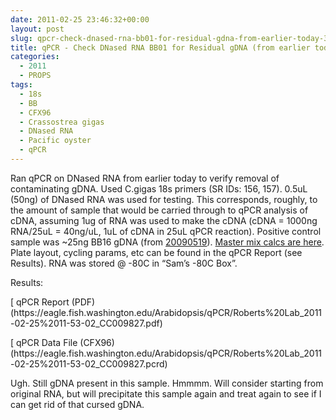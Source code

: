 ```yaml
---
date: 2011-02-25 23:46:32+00:00
layout: post
slug: qpcr-check-dnased-rna-bb01-for-residual-gdna-from-earlier-today-3
title: qPCR - Check DNased RNA BB01 for Residual gDNA (from earlier today)
categories:
  - 2011
  - PROPS
tags:
  - 18s
  - BB
  - CFX96
  - Crassostrea gigas
  - DNased RNA
  - Pacific oyster
  - qPCR
---
```


Ran qPCR on DNased RNA from earlier today to verify removal of contaminating gDNA. Used C.gigas 18s primers (SR IDs: 156, 157). 0.5uL (50ng) of DNased RNA was used for testing. This corresponds, roughly, to the amount of sample that would be carried through to qPCR analysis of cDNA, assuming 1ug of RNA was used to make the cDNA (cDNA = 1000ng RNA/25uL = 40ng/uL, 1uL of cDNA in 25uL qPCR reaction). Positive control sample was ~25ng BB16 gDNA (from [20090519](/Sam%27s+Working+Notebook+Jan-May+2009#sjw20090519)). [Master mix calcs are here](https://eagle.fish.washington.edu/Arabidopsis/Notebook%20Workup%20Files/20110225-01.jpg). Plate layout, cycling params, etc can be found in the qPCR Report (see Results). RNA was stored @ -80C in "Sam's -80C Box".

Results:

[ qPCR Report (PDF)(https://eagle.fish.washington.edu/Arabidopsis/qPCR/Roberts%20Lab_2011-02-25%2011-53-02_CC009827.pdf)

[ qPCR Data File (CFX96)(https://eagle.fish.washington.edu/Arabidopsis/qPCR/Roberts%20Lab_2011-02-25%2011-53-02_CC009827.pcrd)

Ugh. Still gDNA present in this sample. Hmmmm. Will consider starting from original RNA, but will precipitate this sample again and treat again to see if I can get rid of that cursed gDNA.
